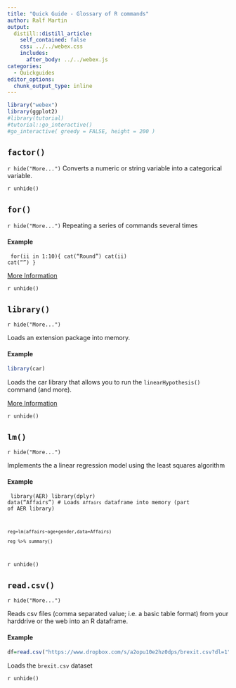 ```yaml
---
title: "Quick Guide - Glossary of R commands"
author: Ralf Martin
output:
  distill::distill_article:
    self_contained: false
    css: ../../webex.css
    includes:
      after_body: ../../webex.js
categories:
  - Quickguides
editor_options: 
  chunk_output_type: inline
---
```



```r
library("webex")
library(ggplot2)
#library(tutorial)
#tutorial::go_interactive()
#go_interactive( greedy = FALSE, height = 200 )

```




<!--html_preserve-->
<script src="https://cdn.datacamp.com/datacamp-light-latest.min.js"></script>

<style>
  /* Rearrange console label */
  .datacamp-exercise ol li, .datacamp-exercise ul li {
    margin-bottom: 0em !important;
  }
  
  /* Remove bullet marker */
  .datacamp-exercise ol li::before, .datacamp-exercise ul li::before {
    content: '' !important;
  }
</style>
<!--/html_preserve-->



## `factor()`
`r hide("More...")`
Converts a numeric or string variable into a categorical variable. 

`r unhide()`



## `for()`
`r hide("More...")`
Repeating a series of commands several times

#### Example
<!--html_preserve-->
<div data-datacamp-exercise data-lang="r" data-height="150">
  <code data-type="sample-code">
  for(ii in 1:10){
     cat("Round")
     cat(ii)
     cat("\n")
  }
  </code>
</div>
<!--/html_preserve-->

[More Information](https://www.datamentor.io/r-programming/for-loop/)

`r unhide()`




## `library()`

`r hide("More...")`

Loads an extension package into memory.

#### Example

```r
library(car)

```

Loads the car library that allows you to run the `linearHypothesis()` command (and more).

[More Information](https://www.rdocumentation.org/packages/base/versions/3.6.2/topics/library)

`r unhide()`


## `lm()`

`r hide("More...")`

Implements the a linear regression model using the least squares algorithm


#### Example


<!--html_preserve-->
<div data-datacamp-exercise data-lang="r" data-height="150">
  <code data-type="sample-code">
    library(AER)
    library(dplyr)
    data("Affairs")  # Loads `Affairs` dataframe into memory (part of AER library)
    
    reg=lm(affairs~age+gender,data=Affairs)
    
    reg %>% summary()
  
  </code>
</div>
<!--/html_preserve-->
`r unhide()`



## `read.csv()`

`r hide("More...")`

Reads csv files (comma separated value; i.e. a basic table format) from your harddrive or the web into an R dataframe.


#### Example

```r
df=read.csv("https://www.dropbox.com/s/a2opu10e2hz0dps/brexit.csv?dl=1")

```

Loads the `brexit.csv` dataset


`r unhide()`

